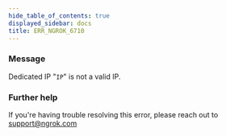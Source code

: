 ```yaml
---
hide_table_of_contents: true
displayed_sidebar: docs
title: ERR_NGROK_6710
---
```




### Message

Dedicated IP "`IP`" is not a valid IP.

<ErrorDetails error="err_ngrok_6710" />

### Further help

If you're having trouble resolving this error, please reach out to [support@ngrok.com](mailto:support@ngrok.com?subject=Help%20with%20ERR_NGROK_6710)
